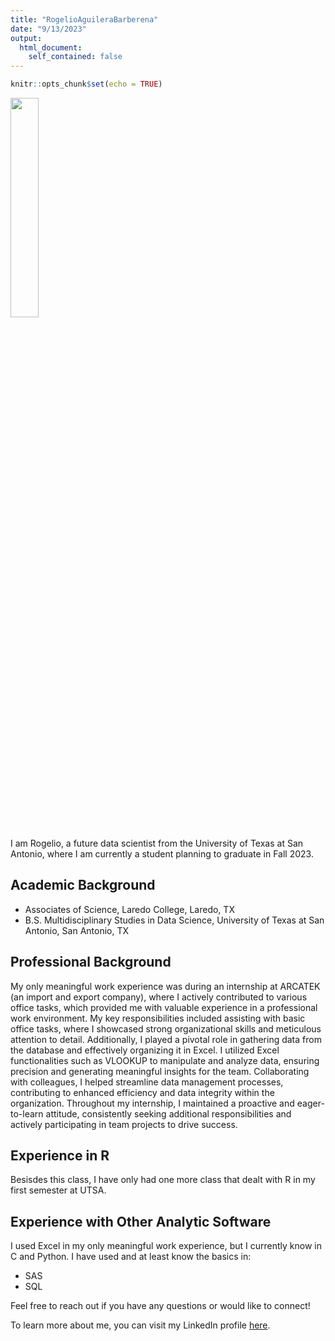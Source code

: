 ```yaml
---
title: "RogelioAguileraBarberena"
date: "9/13/2023"
output: 
  html_document:
    self_contained: false
---
```


```r
knitr::opts_chunk$set(echo = TRUE)
```


![](https://media.licdn.com/dms/image/D4E03AQECtxmbz9UkhA/profile-displayphoto-shrink_800_800/0/1689593895976?e=1700092800&v=beta&t=fPrN9_XZxB7Q56o23yEt5T-ECQ8Zjoml0wwbmg_Jl_U){width=30%}




I am Rogelio, a future data scientist from the University of Texas at San Antonio, where I am currently a student planning to graduate in Fall 2023.

## Academic Background

- Associates of Science, Laredo College, Laredo, TX
- B.S. Multidisciplinary Studies in Data Science, University of Texas at San Antonio, San Antonio, TX

## Professional Background

My only meaningful work experience was during an internship at ARCATEK (an import and export company), where I actively contributed to various office tasks, which provided me with valuable experience in a professional work environment. My key responsibilities included assisting with basic office tasks, where I showcased strong organizational skills and meticulous attention to detail. Additionally, I played a pivotal role in gathering data from the database and effectively organizing it in Excel. I utilized Excel functionalities such as VLOOKUP to manipulate and analyze data, ensuring precision and generating meaningful insights for the team. Collaborating with colleagues, I helped streamline data management processes, contributing to enhanced efficiency and data integrity within the organization. Throughout my internship, I maintained a proactive and eager-to-learn attitude, consistently seeking additional responsibilities and actively participating in team projects to drive success.

## Experience in R

Besisdes this class, I have only had one more class that dealt with R in my first semester at UTSA.

## Experience with Other Analytic Software

I used Excel in my only meaningful work experience, but I currently know in C and Python. I have used and at least know the basics in:

- SAS
- SQL

Feel free to reach out if you have any questions or would like to connect!

To learn more about me, you can visit my LinkedIn profile [here](https://www.linkedin.com/in/rogelio-aguilera-barberena-387135284/).
